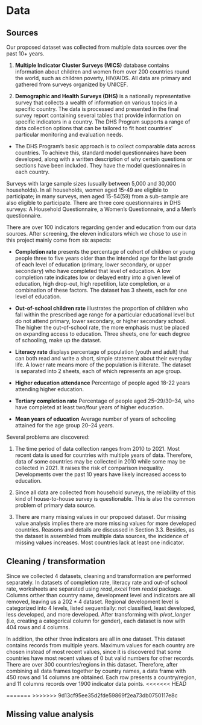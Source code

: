 # Data 

## Sources

Our proposed dataset was collected from multiple data sources over the past 10+ years.

1. **Multiple Indicator Cluster Surveys (MICS)** database contains information about children and women from over 200 countries round the world, such as children poverty, HIV/AIDS. All data are primary and gathered from surveys organized by UNICEF. 


2. **Demographic and Health Surveys (DHS)** is a nationally representative survey that collects a wealth of information on various topics in a specific country. The data is processed and presented in the final survey report containing several tables that provide information on specific indicators in a country. The DHS Program supports a range of data collection options that can be tailored to fit host countries’ particular monitoring and evaluation needs.

+ The DHS Program’s basic approach is to collect comparable data across countries. To achieve this, standard model questionnaires have been developed, along with a written description of why certain questions or sections have been included. They have the model questionnaires in each country. 

Surveys with large sample sizes (usually between 5,000 and 30,000 households). In all households, women aged 15-49 are eligible to participate; in many surveys, men aged 15-54(59) from a sub-sample are also eligible to participate. There are three core questionnaires in DHS surveys: A Household Questionnaire, a Women’s Questionnaire, and a Men's questionnaire.

There are over 100 indicators regarding gender and education from our data sources. After screening, the eleven indicators which we chose to use in this project mainly come from six aspects: 

* **Completion rate** presents the percentage of cohort of children or young people three to five years older than the intended age for the last grade of each level of education (primary, lower secondary, or upper secondary) who have completed that level of education. A low completion rate indicates low or delayed entry into a given level of education, high drop-out, high repetition, late completion, or a combination of these factors. The dataset has 3 sheets, each for one level of education.


* **Out-of-school children rate** illustrates the proportion of children who fall within the prescribed age range for a particular educational level but do not attend primary, lower secondary, or higher secondary school.  The higher the out-of-school rate, the more emphasis must be placed on expanding access to education. Three sheets, one for each degree of schooling, make up the dataset.

* **Literacy rate** displays percentage of population (youth and adult) that can both read and write a short, simple statement about their everyday life. A lower rate means more of the population is illiterate. The dataset is separated into 2 sheets, each of which represents an age group. 

* **Higher education attendance** Percentage of people aged 18-22 years attending higher education.

* **Tertiary completion rate** Percentage of people aged 25–29/30–34, who have completed at least two/four years of higher education.

* **Mean years of education** Average number of years of schooling attained for the age group 20–24 years.


Several problems are discovered:

1. The time period of data collection ranges from 2010 to 2021. Most recent data is used for countries with multiple years of data. Therefore, data of some countries may be collected in 2010 while some may be collected in 2021. It raises the risk of comparison inequality. Developments over the past 10 years have likely increased access to education.

2. Since all data are collected from household surveys, the reliability of this kind of house-to-house survey is questionable. This is also the common problem of primary data source. 

3. There are many missing values in our proposed dataset. Our missing value analysis implies there are more missing values for more developed countries. Reasons and details are discussed in Section 3.3. Besides, as the dataset is assembled from multiple data sources, the incidence of missing values increases. Most countries lack at least one indicator.

## Cleaning / transformation

Since we collected 4 datasets, cleaning and transformation are performed separately. 
In datasets of completion rate, literacy rate and out-of school rate, worksheets are separated using *read_excel* from *readxl* package. Columns orther than country name, development level and indicators are all removed, leaving us a 202 $*$ 4 dataset. Regional development level is categorized into 4 levels, listed sequentially: not classified, least developed, less developed, and more developed. After transforming with *pivot_longer* (i.e, creating a categorical column for gender), each dataset is now with 404 rows and 4 columns. 

In addition, the other three indicators are all in one dataset. This dataset contains records from multiple years. Maximum values for each country are chosen instead of most recent values, since it is discovered that some countries have most recent values of 0 but valid numbers for other records. There are over 300 countries/regions in this dataset. Therefore, after combining all data frames together by country names, a data frame with 450 rows and 14 columns are obtained. Each row presents a country/region, and 11 columns records over 1900 indicator data points.
<<<<<<< HEAD

=======
>>>>>>> 9d13cf95ee35d2fde59869f2ea73db0750117e8c

## Missing value analysis

